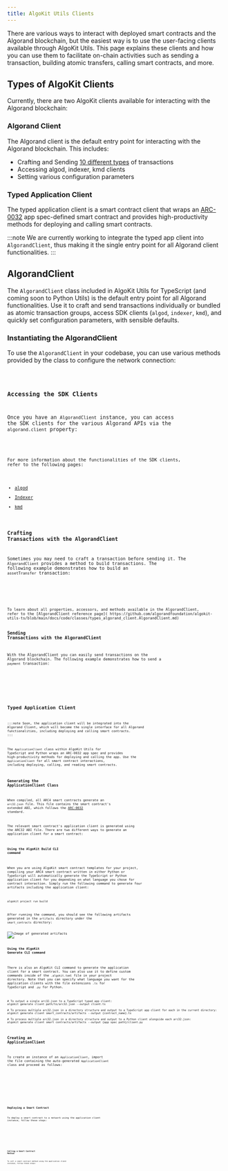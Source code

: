 ```yaml
---
title: AlgoKit Utils Clients
---
```






There are various ways to interact with deployed smart contracts and the Algorand blockchain, but the easiest way is to use the user-facing
clients available through AlgoKit Utils. This page explains these clients and how you can use them to facilitate on-chain activities such as sending
a transaction, building atomic transfers, calling smart contracts, and more.

## Types of AlgoKit Clients

Currently, there are two AlgoKit clients available for interacting with the Algorand blockchain:

### Algorand Client

The Algorand client is the default entry point for interacting with the Algorand blockchain. This includes:

- Crafting and Sending [10 different types](https://github.com/algorandfoundation/algokit-utils-ts/blob/main/docs/code/classes/types_algorand_client.AlgorandClient.md#send) of transactions
- Accessing algod, indexer, kmd clients
- Setting various configuration parameters

### Typed Application Client

The typed application client is a smart contract client that wraps an [ARC-0032](https://arc.algorand.foundation/ARCs/arc-0032) app spec-defined smart contract and provides high-productivity
methods for deploying and calling smart contracts.

:::note
We are currently working to integrate the typed app client into `AlgorandClient`, thus making it the single entry point for all Algorand client functionalities.
:::

## AlgorandClient

The `AlgorandClient` class included in AlgoKit Utils for TypeScript (and coming soon to Python Utils) is the default entry point for all Algorand functionalities.
Use it to craft and send transactions individually or bundled as atomic transaction groups, access SDK clients (`algod`, `indexer`, `kmd`), and quickly set configuration parameters, with sensible defaults.

### Instantiating the AlgorandClient

To use the `AlgorandClient` in your codebase, you can use various methods provided by the class to configure the network connection:

<Code code={networkConfig} lang='ts' />

### Accessing the SDK Clients

Once you have an `AlgorandClient` instance, you can access the SDK clients for the various Algorand APIs via the `algorand.client` property:

<Code code={sdkclients} lang='ts' />

For more information about the functionalities of the SDK clients, refer to the following pages:

- [algod](https://developer.algorand.org/docs/rest-apis/algod/)
- [Indexer](https://developer.algorand.org/docs/rest-apis/indexer/)
- [kmd](https://developer.algorand.org/docs/rest-apis/kmd/)

### Crafting Transactions with the AlgorandClient

Sometimes you may need to craft a transaction before sending it. The `AlgorandClient` provides a method to build transactions. The following example demonstrates how to build an `assetTransfer` transaction:

<Tabs syncKey='lang'>
  <TabItem label='TypeScript' icon='seti:typescript'>
    <Code code={buildTxn} lang='ts' />
  </TabItem>
</Tabs>
To learn about all properties, accessors, and methods available in the AlgorandClient,
refer to the [AlgorandClient reference page]( https://github.com/algorandfoundation/algokit-utils-ts/blob/main/docs/code/classes/types_algorand_client.AlgorandClient.md)

### Sending Transactions with the AlgorandClient

With the AlgorandClient you can easily send transactions on the Algorand blockchain. The following example demonstrates how to send a `payment` transaction:

<Tabs syncKey='lang'>
  <TabItem label='TypeScript' icon='seti:typescript'>
    <Code code={sendTxn} lang='ts' />
  </TabItem>
</Tabs>

## Typed Application Client

:::note
Soon, the application client will be integrated into the Algorand Client, which will become the single interface for all Algorand functionalities, including deploying and calling smart contracts.
:::

The `ApplicationClient` class within AlgoKit Utils for TypeScript and Python wraps an ARC-0032 app spec and provides high-productivity methods for
deploying and calling the app. Use the `ApplicationClient` for all smart contract interactions, including deploying, calling, and reading smart contracts.

### Generating the ApplicationClient Class

When compiled, all ARC4 smart contracts generate an `arc32.json` file. This file contains the smart contract's extended ABI,
which follows the [ARC-0032](https://github.com/algorandfoundation/ARCs/blob/main/ARCs/arc-0032.md) standard.

The relevant smart contract's application client is generated using the ARC32 ABI file. There are two different ways to
generate an application client for a smart contract:

#### Using the AlgoKit Build CLI command

When you are using AlgoKit smart contract templates for your project, compiling your ARC4 smart contract written in either Python or TypeScript
will automatically generate the TypeScript or Python application client for you depending on what language you chose for contract interaction. Simply run the following command to generate four artifacts including the application client:

```shell showLineNumbers=false frame=terminal
algokit project run build
```

After running the command, you should see the following artifacts generated in the `artifacts` directory under the `smart_contracts` directory:

<Image src={artifacts} alt='Image of generated artifacts' />

#### Using the AlgoKit Generate CLI command

There is also an AlgoKit CLI command to generate the application client for a smart contract. You can also use it to define custom commands inside of the `.algokit.toml` file in your project directory.
Note that you can specify what language you want for the application clients with the file extensions `.ts` for TypeScript and `.py` for Python.

```shell showLineNumbers=false frame=terminal
# To output a single arc32.json to a TypeScript typed app client:
algokit generate client path/to/arc32.json --output client.ts

# To process multiple arc32.json in a directory structure and output to a TypeScript app client for each in the current directory:
algokit generate client smart_contracts/artifacts --output {contract_name}.ts

# To process multiple arc32.json in a directory structure and output to a Python client alongside each arc32.json:
algokit generate client smart_contracts/artifacts --output {app_spec_path}/client.py
```

### Creating an ApplicationClient

To create an instance of an `ApplicationClient`, import the file containing the auto-generated `ApplicationClient` class and proceed as follows:

<Tabs syncKey='lang'>
  <TabItem label='TypeScript' icon='seti:typescript'>
    <Code code={instantiateAppclient} lang='ts' />
  </TabItem>
  <TabItem label='Python' icon='seti:python'>
    <Code code={instantiate_appclient} lang='py' />
  </TabItem>
</Tabs>

### Deploying a Smart Contract

To deploy a smart contract to a network using the application client instance, follow these steps:

<Tabs syncKey='lang'>
  <TabItem label='TypeScript' icon='seti:typescript'>
    <Code code={deployContract} lang='ts' />
  </TabItem>
  <TabItem label='Python' icon='seti:python'>
    <Code code={deploy_contract} lang='py' />
  </TabItem>
</Tabs>

### Calling a Smart Contract Method

To call a smart contract method using the application client instance, follow these steps:

<Tabs syncKey='lang'>
  <TabItem label='TypeScript' icon='seti:typescript'>
    <Code code={callMethod} lang='ts' />
  </TabItem>
  <TabItem label='Python' icon='seti:python'>
    <Code code={call_method} lang='py' />
  </TabItem>
</Tabs>
